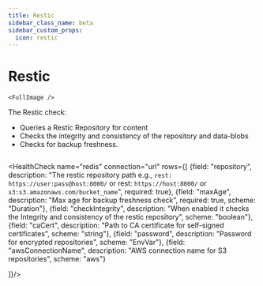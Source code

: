```yaml
---
title: Restic
sidebar_class_name: beta
sidebar_custom_props:
  icon: restic
---
```


# <Icon name="restic" /> Restic

<!-- Source: modules/canary-checker/api/v1/checks.go:251#ResticCheck -->

    <FullImage />

The Restic check:

* Queries a Restic Repository for content
* Checks the integrity and consistency of the repository and data-blobs
* Checks for backup freshness.


```yaml title="restic.yaml"  file=<rootDir>/modules/canary-checker/fixtures/restic/restic_without_integrity_pass.yaml
```
<HealthCheck name="redis" connection="url" rows={[
  {field: "repository", description: "The restic repository path e.g., `rest: https://user:pass@host:8000/` or rest: `https://host:8000/` or `s3:s3.amazonaws.com/bucket_name`", required: true},
  {field: "maxAge", description: "Max age for backup freshness check", required: true, scheme: "Duration"},
  {field: "checkIntegrity", description: "When enabled it checks the Integrity and consistency of the restic repository", scheme: "boolean"},
  {field: "caCert", description: "Path to CA certificate for self-signed certificates", scheme: "string"},
  {field: "password", description: "Password for encrypted repositories", scheme: "EnvVar"},
  {field: "awsConnectionName", description: "AWS connection name for S3 repositories", scheme: "aws"}

]}/>


